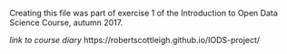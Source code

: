 Creating this file was part of exercise 1 of the Introduction to Open Data Science Course, autumn 2017. 

*link to course diary*
https://robertscottleigh.github.io/IODS-project/
